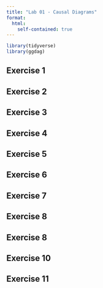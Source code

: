 ```yaml
---
title: "Lab 01 - Causal Diagrams"
format: 
  html:
    self-contained: true
---
```


```r
library(tidyverse)
library(ggdag)
```

## Exercise 1

## Exercise 2

## Exercise 3

## Exercise 4

## Exercise 5

## Exercise 6

## Exercise 7

## Exercise 8

## Exercise 8

## Exercise 10

## Exercise 11
